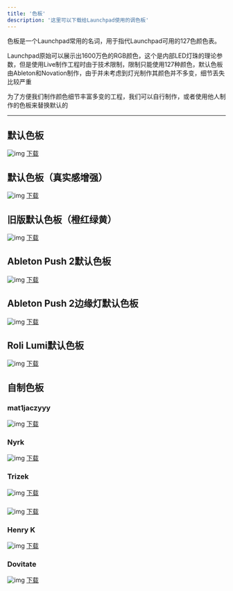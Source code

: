 ```yaml
---
title: '色板'
description: '这里可以下载给Launchpad使用的调色板'
---
```


色板是一个Launchpad常用的名词，用于指代Launchpad可用的127色颜色表。

Launchpad原始可以展示出1600万色的RGB颜色，这个是内部LED灯珠的理论参数，但是使用Live制作工程时由于技术限制，限制只能使用127种颜色，默认色板由Ableton和Novation制作，由于并未考虑到灯光制作其颜色并不多变，细节丢失比较严重

为了方便我们制作颜色细节丰富多变的工程，我们可以自行制作，或者使用他人制作的色板来替换默认的

----

## 默认色板
![img](/img/palettes/novation-rgb-prev.png)
<a
  className="button button--lg button--outline button--primary"
  target="_self"
  href="https://dl.deltaasterism.com/storage/palettes/Novation-RGB-Palette">
  下载
</a>

## 默认色板（真实感增强）
![img](/img/palettes/novation-rgb-opti-prev.png)
<a
  className="button button--lg button--outline button--primary"
  target="_self"
  href="https://dl.deltaasterism.com/storage/palettes/Novation-RGB-Palette-(Optimised)">
  下载
</a>

## 旧版默认色板（橙红绿黄）
![img](/img/palettes/novation-rg-prev.png)
<a
  className="button button--lg button--outline button--primary"
  target="_self"
  href="https://dl.deltaasterism.com/storage/palettes/Novation-RG-Palette">
  下载
</a>

## Ableton Push 2默认色板
![img](/img/palettes/ableton-push-2-prev.png)
<a
  className="button button--lg button--outline button--primary"
  target="_self"
  href="https://dl.deltaasterism.com/storage/palettes/Push2-Palette">
  下载
</a>

## Ableton Push 2边缘灯默认色板
![img](/img/palettes/ableton-push-2-edges-prev.png)
<a
  className="button button--lg button--outline button--primary"
  target="_self"
  href="https://dl.deltaasterism.com/storage/palettes/Push2-Edges-Palette">
  下载
</a>

## Roli Lumi默认色板
![img](/img/palettes/roli-lumi.png)
<a
  className="button button--lg button--outline button--primary"
  target="_self"
  href="https://dl.deltaasterism.com/storage/palettes/Roli-Lumi-Palette">
  下载
</a>

## 自制色板
### mat1jaczyyy

![img](/img/palettes/mat1jaczyyy-palettes-prev.png)
<a
  className="button button--lg button--outline button--primary"
  target="_self"
  href="https://dl.deltaasterism.com/storage/palettes/mat1jaczyyy-RGB-Palette">
  下载
</a>

### Nyrk

![img](/img/palettes/nyrk-palettes-prev.png)
<a
  className="button button--lg button--outline button--primary"
  target="_self"
  href="https://dl.deltaasterism.com/storage/palettes/Nyrk-RGB-Palette">
  下载
</a>

### Trizek
![img](/img/palettes/trizek-palettes-prev.png)
<a
  className="button button--lg button--outline button--primary"
  target="_self"
  href="https://dl.deltaasterism.com/storage/palettes/Trizek-RGB-Palette">
  下载
</a>

### 
![img](/img/palettes/trizek2-palettes-prev.png)
<a
  className="button button--lg button--outline button--primary"
  target="_self"
  href="https://dl.deltaasterism.com/storage/palettes/Trizek-RGB-Palette-2">
  下载
</a>

### Henry K

![img](/img/palettes/henryk-palettes-prev.png)
<a
  className="button button--lg button--outline button--primary"
  target="_self"
  href="https://dl.deltaasterism.com/storage/palettes/Henry-K-RGB-Palette">
  下载
</a>

### Dovitate

![img](/img/palettes/dovitate-palettes-prev.png)
<a
  className="button button--lg button--outline button--primary"
  target="_self"
  href="https://dl.deltaasterism.com/storage/palettes/Lizzy-Choppe-RGB-Palette">
  下载
</a>